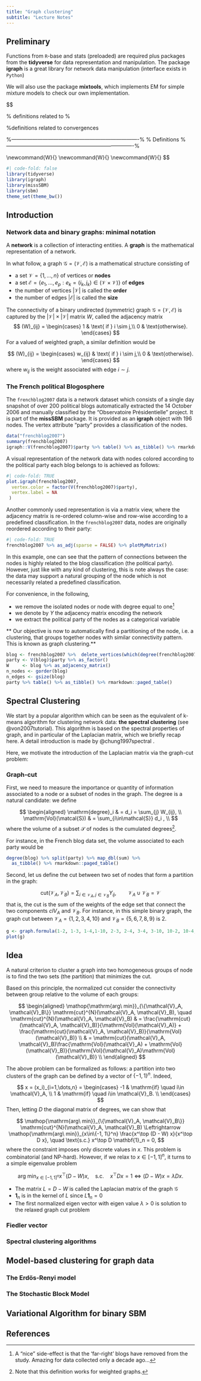 ```yaml
---
title: "Graph clustering"
subtitle: "Lecture Notes"
---
```


## Preliminary {.unnumbered}

Functions from `R`-base and stats (preloaded) are required plus packages from the **tidyverse** for data representation and manipulation. The package **igraph** is a great library for network data manipulation (interface exists in `Python`)

We will also use the package **mixtools**, which implements EM for simple mixture models to check our own implementation.

:::{.hidden}
$$
\newcommand{\Rset}{\mathbb{R}}
\newcommand{\Rbb}{\mathbb{R}}
\newcommand{\Nset}{\mathbb{N}}
\newcommand{\ud}{\mathrm{d}}
\newcommand{\var}{\mathbb{V}}
\newcommand{\cov}{\mathrm{cov}}
\newcommand{\cor}{\mathrm{cor}}
\newcommand{\E}{\mathbb{E}}
\newcommand{\Beta}{B}
\newcommand{\Nbb}{\mathbb{N}}

\newcommand{\projorth}[2]{\text{proj}^{\bot}_{#2}(#1)}
\newcommand{\proj}[2]{\text{proj}_{#2}(#1)}
\newcommand{\argmax}{\mathop{\mathrm{arg\ max}}}
\newcommand{\argmin}{\mathop{\mathrm{arg\ min}}}
\newcommand{\minimize}{\mathop{\mathrm{minimize}}}
\newcommand{\maximize}{\mathop{\mathrm{maximize}}}
\newcommand{\set}[1]{\left\{#1\right\}}
\newcommand{\distance}{\text{dist}}
% definitions related to 
\newcommand{\norm}[2][]{\left|\left|#2\right|\right|_{#1}}
\newcommand{\group}[1][k]{{\mathcal G}_{#1}}
\newcommand{\positive}{{\mathcal P}}
\newcommand{\negative}{{\mathcal N}}
\newcommand{\zero}{{\mathcal Z}}
%\renewcommand{\active}[1][k]{{\mathcal A}_{#1}}
\newcommand{\1}{\mathbf{1}}

\newcommand{\tr}{\mathrm{tr}}
\newcommand{\trace}[1]{\mathrm{trace}{\left(#1\right)}}
\newcommand{\vect}{\mathrm{vec}}
\newcommand{\sign}{\mathrm{sign}}
\newcommand{\err}{\mathrm{err}}
\newcommand{\weights}{\mathbf{w}}
\newcommand{\supp}{\mathcal{A}}
\newcommand{\prob}{\mathbb{P}}
\renewcommand{\P}{\mathbb{P}}

%definitions related to convergences
\newcommand{\inprob}{\overset{P}{\longrightarrow}}
\newcommand{\inlaw}{\overset{D}{\longrightarrow}}

\newcommand{\C}{\texttt}
\newcommand{\R}{\C{R}}
\newcommand{\easy}{\mbox{\large\fontencoding{U}\fontfamily{wasy}\selectfont\char44}}
\newcommand{\medium}{\mbox{\large\fontencoding{U}\fontfamily{wasy}\selectfont\char47}}
\newcommand{\hard}{\raisebox{2pt}{\footnotesize\fontencoding{U}\fontfamily{futs}\selectfont\char77}}

\newcommand{\Easy}{\mbox{\Huge\fontencoding{U}\fontfamily{wasy}\selectfont\char44}}
\newcommand{\Medium}{\mbox{\Huge\fontencoding{U}\fontfamily{wasy}\selectfont\char47}}
\newcommand{\Hard}{\raisebox{3pt}{\huge\fontencoding{U}\fontfamily{futs}\selectfont\char77}}

\newcommand{\red}[1]{\textcolor{red}{#1}}
\newcommand{\green}[1]{\textcolor{green!50!black}{#1}}

\newcommand\indep{\protect\mathpalette{\protect\independenT}{\perp}}
\def\independenT#1#2{\mathrel{\rlap{$#1#2$}\mkern2mu{#1#2}}}

%-------------------------------------------------------------------------%
% Definitions
%-------------------------------------------------------------------------%
\def\Argmin{\mathop{\mbox{\rm argmin}}}
\def\Argmax{\mathop{\mbox{\rm argmax}}}

\newcommand{\hatbeta}{\hat{\beta}}
\newcommand{\hatbbeta}{\,\hat{\!\bbeta}}
\newcommand{\hatbetalasso}{\,\hat{\!\beta}^{\mathrm{lasso}}}
\newcommand{\hatbetacoop}{\,\hat{\!\beta}^{\mathrm{coop}}}
\newcommand{\hatbetagroup}{\,\hat{\!\beta}^{\mathrm{group}}}
\newcommand{\hatbetaspgroup}{\,\hat{\!\beta}^{\mathrm{spgroup}}}
\newcommand{\hatbetaridge}{\,\hat{\!\beta}^{\mathrm{ridge}}}
\newcommand{\hatbetaols}{\,\hat{\!\beta}^{\mathrm{ols}}}
\newcommand{\hatbbetacoop}{\,\hat{\!\bbeta}^{\mathrm{coop}}}
\newcommand{\hatbbetagroup}{\,\hat{\!\bbeta}^{\mathrm{group}}}
\newcommand{\hatbbetaridge}{\,\hat{\!\bbeta}^{\mathrm{ridge}}}
\newcommand{\hatbbetalasso}{\,\hat{\!\bbeta}^{\mathrm{lasso}}}
\newcommand{\hatbbetaols}{\,\hat{\!\bbeta}^{\mathrm{ols}}}
\newcommand{\hatbbetamv}{\,\hat{\!\bbeta}^{\mathrm{mv}}}
\newcommand{\tildebbeta}{\,\tilde{\!\bbeta}}
\newcommand{\bbetaridge}{\bbeta^{\mathrm{ridge}}}
\newcommand{\bbetacoop}{\bbeta^{\mathrm{coop}}}
\newcommand{\bbetagroup}{\bbeta^{\mathrm{group}}}
\newcommand{\bbetaols}{\bbeta^{\mathrm{ols}}}

\newcommand{\hattheta}{\hat{\theta}}
\newcommand{\hatbtheta}{\,\hat{\!\btheta}}
\newcommand{\hatthetalasso}{\,\hat{\!\theta}^{\mathrm{lasso}}}
\newcommand{\hatthetacoop}{\,\hat{\!\theta}^{\mathrm{coop}}}
\newcommand{\hatthetagroup}{\,\hat{\!\theta}^{\mathrm{group}}}
\newcommand{\hatthetaspgroup}{\,\hat{\!\theta}^{\mathrm{spgroup}}}
\newcommand{\hatthetaridge}{\,\hat{\!\theta}^{\mathrm{ridge}}}
\newcommand{\hatthetaols}{\,\hat{\!\theta}^{\mathrm{ols}}}
\newcommand{\hatbthetacoop}{\,\hat{\!\btheta}^{\mathrm{coop}}}
\newcommand{\hatbthetagroup}{\,\hat{\!\btheta}^{\mathrm{group}}}
\newcommand{\hatbthetaridge}{\,\hat{\!\btheta}^{\mathrm{ridge}}}
\newcommand{\hatbthetalasso}{\,\hat{\!\btheta}^{\mathrm{lasso}}}
\newcommand{\hatbthetaols}{\,\hat{\!\btheta}^{\mathrm{ols}}}
\newcommand{\hatbthetamv}{\,\hat{\!\btheta}^{\mathrm{mv}}}
\newcommand{\tildebtheta}{\,\tilde{\!\btheta}}
\newcommand{\bthetaridge}{\btheta^{\mathrm{ridge}}}
\newcommand{\bthetacoop}{\btheta^{\mathrm{coop}}}
\newcommand{\bthetagroup}{\btheta^{\mathrm{group}}}
\newcommand{\bthetaols}{\btheta^{\mathrm{ols}}}

\newcommand{\bTheta}{\boldsymbol\Theta}

\newcommand{\transpose}[1]{\matr{#1}^\trans}
\newcommand{\crossprod}[2]{\transpose{#1} \matr{#2}}
\newcommand{\tcrossprod}[2]{\matr{#1} \transpose{#2}}

\newcommand{\bbeta}{\boldsymbol\beta}
\newcommand{\bPsi}{\boldsymbol\Psi}
\newcommand{\ba}{\mathbf{a}}
\newcommand{\bb}{\mathbf{b}}
\newcommand{\bc}{\mathbf{c}}

\newcommand{\bmu}{\boldsymbol{\mu}}
\newcommand{\bSigma}{\boldsymbol{\Sigma}}
\newcommand{\bOmega}{\boldsymbol{\Omega}}
\newcommand{\invcov}{\bOmega}
\newcommand{\bsigma}{\boldsymbol{\sigma}}
\newcommand{\bomega}{\boldsymbol{\omega}}

\newcommand{\tP}{\tilde{p}}
\newcommand{\diag}{\text{diag}}

\newcommand{\I}{\mathbf{1}}
\newcommand{\clG}{\mathcal{G}}
\newcommand{\clV}{\mathcal{V}}
\newcommand{\clE}{\mathcal{E}}
\newcommand{\clJ}{\mathcal{J}}
\newcommand{\clN}{\mathcal{N}}
\newcommand{\clP}{\mathcal{P}}
\newcommand{\clA}{\mathcal{A}}
\newcommand{\clD}{\mathcal{D}}
\newcommand{\clH}{\mathcal{H}}
\newcommand{\clO}{\mathcal{O}}
\newcommand{\clS}{\mathcal{S}}
\newcommand{W}{\mathbf{W}}
\newcommand{\bM}{\mathbf{M}}
\newcommand{\bR}{\mathbf{R}}
\newcommand{\bm}{\mathbf{m}}
\newcommand{\bs}{\mathbf{s}}
\newcommand{\bS}{\mathbf{S}}
\newcommand{\bO}{\mathbf{O}}
\newcommand{\bA}{\mathbf{A}}
\newcommand{\bE}{\mathbf{E}}
\newcommand{\bI}{\mathbf{I}}
\newcommand{\bP}{\mathbf{P}}
\newcommand{\bL}{\mathbf{L}}
\newcommand{\be}{\mathbf{e}}
\newcommand{\bg}{\mathbf{g}}
\newcommand{\bv}{\mathbf{v}}
\newcommand{\bu}{\mathbf{u}}
\newcommand{\bx}{\mathbf{x}}
\newcommand{W}{\mathbf{y}}
\newcommand{W}{\mathbf{Y}}
\newcommand{\bz}{\mathbf{z}}
\newcommand{\bX}{\mathbf{X}}
\newcommand{\bzr}{\mathbf{0}}
\newcommand{\bH}{\mathbf{H}}
\newcommand{\bC}{\mathbf{C}}
\newcommand{\bB}{\mathbf{B}}
\newcommand{\bT}{\mathbf{T}}
\newcommand{\bV}{\mathbf{V}}
\newcommand{\bD}{\mathbf{D}}
\newcommand{\bU}{\mathbf{U}}
\newcommand{\bZ}{\mathbf{Z}}
\newcommand{\bzero}{\boldsymbol 0}
\newcommand{\balpha}{\boldsymbol\alpha}
\newcommand{\bkappa}{\boldsymbol\kappa}
\newcommand{\bvarphi}{\boldsymbol\varphi}
\newcommand{\btheta}{\boldsymbol\theta}
\newcommand{\bgamma}{{\boldsymbol\gamma}}
\newcommand{\bepsilon}{\boldsymbol\epsilon}
\newcommand{\bvarepsilon}{\boldsymbol\varepsilon}
\newcommand{\blambda}{\boldsymbol\lambda}
\newcommand{\rsa}{\emphase{\mathversion{bold}{$\rightsquigarrow$}~}}
$$
:::

```r
#| code-fold: false
library(tidyverse)
library(igraph)
library(missSBM)
library(sbm)
theme_set(theme_bw())
```

## Introduction

### Network data and binary graphs: minimal notation

A **network** is a collection of interacting entities. A **graph** is the mathematical representation of a network.

In what follow, a graph $\clG=(\clV,\clE)$ is a mathematical structure consisting of

  - a set $\clV=\set{1,\dots,n}$ of vertices or **nodes**
  - a set $\clE=\set{e_1,\dots,e_p:e_k=(i_k,j_k)\in (\clV\times\clV)}$ of **edges**
  - the number of vertices $|\clV|$ is called the **order**
  - the number of edges $|\clE|$ is called the **size**
  

The connectivity of a binary undirected (symmetric) graph $\clG = (\clV,\clE)$ is captured by the $|\clV|\times |\clV|$ matrix $W$, called the adjacency matrix
$$
  (W)_{ij} = \begin{cases}
  1  & \text{ if } i \sim j,\\
  0  & \text{otherwise}.
\end{cases}
$$
For a valued of weighted graph, a similar definition would be

$$
  (W)_{ij} = \begin{cases}
  w_{ij}  & \text{ if } i \sim j,\\
  0  & \text{otherwise}.
\end{cases}
$$
where $w_{ij}$ is the weight associated with edge $i\sim j$.

### The French political Blogosphere

The `frenchblog2007` data is a network dataset which consists of a single day snapshot of over 200 political blogs automatically extracted the 14 October 2006 and manually classified by the "Observatoire Présidentielle" project. It is part of the **missSBM** package. It is provided as an **igraph** object with 196 nodes. The vertex attribute "party" provides a classification of the nodes.

```r
data("frenchblog2007")
summary(frenchblog2007)
igraph::V(frenchblog2007)$party %>% table() %>% as_tibble() %>% rmarkdown::paged_table()
```

A visual representation of the network data with nodes colored according to the political party each blog belongs to is achieved as follows:

```r
#| code-fold: TRUE
plot.igraph(frenchblog2007,
  vertex.color = factor(V(frenchblog2007)$party),
  vertex.label = NA
 )
```

Another commonly used representation is via a matrix view, where the adjacency matrix is re-ordered column-wise and row-wise according to a predefined classification. In the `frenchblog2007` data, nodes are originally reordered according to their party:

```r
#| code-fold: TRUE
frenchblog2007 %>% as_adj(sparse = FALSE) %>% plotMyMatrix()
```

:::{.callout-warning}
In this example, one can see that the pattern of connections between the nodes is highly related to the blog classification (the political party). However, just like with any kind of clustering, this is note always the case: the data may support a natural grouping of the node which is not necessarily related a predefined classification.
:::

:::{.callout-note}
For convenience, in the following,

  - we remove the isolated nodes or node with degree equal to one[^1]
  - we denote by $Y$ the adjacency matrix encoding the network
  - we extract the political party of the nodes as a categorical variable 

** Our objective is now to automatically find a partitioning of the node, i.e. a clustering, that groups together nodes with similar connectivity pattern. This is known as graph clustering.**

:::

[^1]: A "nice" side-effect is that the 'far-right' blogs have removed from the study. Amazing for data collected only a decade ago...

```r
blog <- frenchblog2007 %>%  delete_vertices(which(degree(frenchblog2007) <= 1))
party <- V(blog)$party %>% as_factor()
W     <- blog %>% as_adjacency_matrix()
n_nodes <- gorder(blog)
n_edges <- gsize(blog)
party %>% table() %>% as_tibble() %>% rmarkdown::paged_table()
```

## Spectral Clustering

We start by a popular algorithm which can be seen as the equivalent of k-means algorithm for clustering network data: **the spectral clustering** (see @von2007tutorial). This algorithm is based on the spectral properties of graph, and in particular of the Laplacian matrix, which we briefly recap here. A detail introduction is made by @chung1997spectral .

Here, we motivate the introduction of the Laplacian matrix via the graph-cut problem:

### Graph-cut

First, we need to measure the importance or quantity of information associated to a node or a subset of nodes in the graph. The degree is a natural candidate: we define

$$
\begin{aligned}
\mathrm{degree}_i & = d_i = \sum_{j} W_{ij}, \\
\mathrm{Vol}(\matcal{S}) & = \sum_{i\in\mathcal{S}} d_i , \\
$$
where the volume of a subset $\mathcal{S}$  of nodes is the cumulated degrees[^2].

[^2]: Note that this definition works for weighted graphs.

For instance, in the French blog data set, the volume associated to each party would be

```r
degree(blog) %>% split(party) %>% map_dbl(sum) %>% 
  as_tibble() %>% rmarkdown::paged_table()
```


Second, let us define the cut between two set of nodes that form a partition in the graph: 

$$
\mathrm{cut}(\mathcal{V}_A, \mathcal{V}_B) = \sum_{i\in\clV_A, j\in\clV_B} Y_{ij}, \qquad \clV_A \cup \clV_B = \clV
$$
that is, the cut is the sum of the weights of the edge set that connect the two components $clV_A$ and $\clV_B$. For instance, in this simple binary graph, the graph cut between $\clV_A= \{1,2,3,4,10\}$ and $\clV_B= \{5,6,7,8,9\}$ is 2.

```r
g <- graph.formula(1-2, 1-3, 1-4,1-10, 2-3, 2-4, 3-4, 3-10, 10-2, 10-4, 5-6, 5-7, 5-8, 5-9, 6-7, 6-8, 6-9, 7-8, 7-9, 8-9, 2-6, 3-7)
plot(g)
```


:::{.callout-note}
## Idea

A natural criterion to cluster a graph into two homogeneous groups of node is to find the two sets (the partition) that minimizes the cut. 

Based on this principle, the normalized cut  consider the connectivity between group relative to the volume of each groups:

$$
\begin{aligned}
\argmin_{\{\clV_A, \clV_B\}} \mathrm{cut}^{N}(\clV_A, \clV_B),  
\quad \mathrm{cut}^{N}(\clV_A, \clV_B) & = \frac{\mathrm{cut}(\clV_A, \clV_B)}{\mathrm{Vol}(\clV_A)} + \frac{\mathrm{cut}(\clV_A, \clV_B)}{\mathrm{Vol}(\clV_B)} \\
 & =  \mathrm{cut}(\clV_A, \clV_B)\frac{\mathrm{Vol}(\clV_A) + \mathrm{Vol}(\clV_B)}{\mathrm{Vol}(\clV_A)\mathrm{Vol}(\clV_B)} \\
\end{aligned}
$$

:::

The above problem can be formalized as follows: a partition into two clusters of the graph can be defined by a vector of $\{-1, 1\}^n$. Indeed, 

$$
x = (x_i)_{i=1,\dots,n} = 
\begin{cases}
-1 & \mathrm{if} \quad  i\in \clV_A, \\
 1 & \mathrm{if} \quad  i\in \clV_B. \\
\end{cases}
$$
Then, letting $D$ the diagonal matrix of degrees, we can show that

$$
\argmin_{\{\clV_A, \clV_B\}}  \mathrm{cut}^{N}(\clV_A, \clV_B) \Leftrightarrow \argmin_{x\in\{-1, 1\}^n} \frac{x^\top (D - W) x}{x^\top D x}, \quad \text{s.c.} x^\top D \mathbf{1}_n = 0, 
$$
where the constraint imposes only discrete values in $x$. This problem is combinatorial (and NP-hard). However, if we relax to $x\in[-1,1]^n$, it turns to a simple eigenvalue problem

$$
\argmin_{x\in[-1, 1]^n} x^\top (D - W) x, \quad \text{s.c.} \quad x^\top D x = 1 \Leftrightarrow (D - W) x = \lambda D x .
$$


  - The matrix $L = D - W$ is called the Laplacian matrix of the graph $\clG$
  - $\mathbf{1}_n$ is in the kernel of $L$ since $L \mathbf{1}_n = 0$
  - The first normalized eigen vector with eigen value $\lambda> 0$ is solution to the relaxed graph cut problem

### Fiedler vector


### Spectral clustering algorithms


## Model-based clustering for graph data

### The Erdös-Renyi model

### The Stochastic Block Model

## Variational Algorithm for binary SBM

## References {.unnumbered}